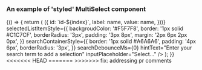 
<Meta title="DCXLibrary/Form/MultiSelect/Styled" component={MultiSelect} />

### An example of 'styled' MultiSelect component

<Canvas>
  <Story name="basic">
    {() => {
      return (
        <MultiSelect
          id="demo-multi-select"
          inputProperties={{
            placeholder: 'Select...',
            style: {
              padding: '3px 8px',
              margin: '2px 6px 2px 0px',
            },
          }}
          resultUlStyle={{
            maxHeight: '400px',
            overflow: 'scroll',
            width: '100%',
            listStyleType: 'none',
            padding: '5px 0',
            border: 'solid 1px #aaa',
            margin: 0,
          }}
          resultLiStyle={{
            padding: '0 15px',
          }}
          selectOptions={[
            'Aaliyah',
            'Aarushi',
            'Abagail',
            'Abbey',
            'Abbi',
            'Abbie',
            'Abby',
            'Abi',
            'Abia',
            'Abigail',
            'Aby',
            'Acacia',
            'Ada',
            'Adalia',
            'Adalyn',
            'Addie',
            'Addison',
            'Adelaide',
            'Adele',
            'Adelia',
            'Adelina',
            'Adeline',
            'Adreanna',
            'Adriana',
            'Adrianna',
            'Adrianne',
            'Adrienne',
            'Aerona',
            'Agatha',
            'Aggie',
            'Agnes',
            'Aida',
            'Aileen',
            'Aimee',
            'Aine',
            'Ainsleigh',
            'Ainsley',
            'Aisha',
            'Aisling',
            'Aislinn',
            'Alaina',
            'Alana',
            'Alanis',
            'Alanna',
            'Alannah',
            'Alayah',
            'Alayna',
            'Alba',
            'Alberta',
            'Aleah',
            'Alecia',
            'Aleisha',
            'Alejandra',
            'Alena',
            'Alessandra',
            'Alessia',
            'Alex',
            'Alexa',
            'Alexandra',
            'Alexandria',
            'Alexia',
            'Alexis',
            'Alexus',
            'Ali',
            'Alia',
            'Alice',
            'Alicia',
            'Alina',
            'Alisa',
            'Alisha',
            'Alison',
            'Alissa',
            'Alivia',
            'Aliyah',
            'Alize',
            'Alka',
            'Allie',
            'Allison',
            'Ally',
            'Allyson',
            'Alma',
            'Alondra',
            'Alycia',
            'Alyshialynn',
            'Alyson',
            'Alyssa',
            'Alyssia',
            'Amalia',
            'Amanda',
            'Amani',
            'Amara',
            'Amari',
            'Amaris',
            'Amaya',
            'Amber',
            'Amberly',
            'Amelia',
            'Amelie',
            'America',
            'Amethyst',
            'Amie',
            'Amina',
            'Amirah',
            'Amity',
            'Amy',
            'Amya',
            'Ana',
            'Anabel',
            'Anabelle',
            'Anahi',
            'Anais',
            'Anamaria',
            'Ananya',
            'Anastasia',
            'Andie',
            'Andrea',
            'Andromeda',
            'Angel',
            'Angela',
            'Angelia',
            'Angelica',
            'Angelina',
            'Angeline',
            'Angelique',
            'Angie',
            'Anika',
            'Anisa',
            'Anita',
            'Aniya',
            'Aniyah',
            'Anjali',
            'Ann',
            'Anna',
            'Annabel',
            'Annabella',
            'Annabelle',
            'Annabeth',
            'Annalisa',
            'Annalise',
            'Anne',
            'Anneke',
            'Annemarie',
            'Annette',
            'Annie',
            'Annika',
            'Annmarie',
            'Anthea',
            'Antoinette',
            'Antonia',
            'Anuja',
            'Anusha',
            'Anushka',
            'Anya',
            'Aoibhe',
            'Aoibheann',
            'Aoife',
            'Aphrodite',
            'Apple',
            'April',
            'Aqua',
            'Arabella',
            'Aria',
            'Ariadne',
            'Ariana',
            'Arianna',
            'Arianne',
            'Ariel',
            'Ariella',
            'Arielle',
            'Arisha',
            'Arleen',
            'Arlene',
            'Artemis',
            'Arwen',
            'Arya',
            'Asha',
            'Ashanti',
            'Ashlee',
            'Ashleigh',
            'Ashley',
            'Ashlie',
            'Ashlyn',
            'Ashlynn',
            'Ashton',
            'Ashvini',
            'Asia',
            'Asma',
            'Aspen',
            'Astrid',
            'Athena',
            'Aubree',
            'Aubrey',
            'Audra',
            'Audrey',
            'Audrina',
            'Augustina',
            'Aurelia',
            'Aurora',
            'Autumn',
            'Ava',
            'Avalon',
            'Avery',
            'Avril',
            'Aya',
            'Ayana',
            'Ayanna',
            'Ayesha',
            'Ayisha',
            'Ayla',
            'Azalea',
            'Azaria',
            'Azariah',
            'Bailey',
            'Barbara',
            'Barbie',
            'Bay',
            'Baylee',
            'Bea',
            'Beatrice',
            'Beatrix',
            'Becca',
            'Beccy',
            'Becky',
            'Belinda',
            'Bella',
            'Bellatrix',
            'Belle',
            'Benita',
            'Bernadette',
            'Bernice',
            'Bertha',
            'Beryl',
            'Bess',
            'Beth',
            'Bethan',
            'Bethanie',
            'Bethany',
            'Betsy',
            'Bettina',
            'Betty',
            'Beverly',
            'Beyonce',
            'Bianca',
            'Billie',
            'Blair',
            'Blaire',
            'Blake',
            'Blanche',
            'Bliss',
            'Bloom',
            'Blossom',
            'Blythe',
            'Bobbi',
            'Bobbie',
            'Bonita',
            'Bonnie',
            'Bonquesha',
            'Braelyn',
            'Brandi',
            'Brandy',
            'Braylee',
            'Brea',
            'Breanna',
            'Bree',
            'Breeze',
            'Brenda',
            'Brenna',
            'Bria',
            'Briana',
            'Brianna',
            'Brianne',
            'Briar',
            'Bridget',
            'Bridgette',
            'Bridie',
            'Briella',
            'Brielle',
            'Brigid',
            'Briley',
            'Brinley',
            'Briony',
            'Brisa',
            'Britney',
            'Britt',
            'Brittany',
            'Brittney',
            'Brogan',
            'Bronte',
            'Bronwen',
            'Bronwyn',
            'Brooke',
            'Brooklyn',
            'Brooklynn',
            'Bryanna',
            'Brylee',
            'Bryn',
            'Brynlee',
            'Brynn',
            'Bryony',
            'Bunty',
            'Cadence',
            'Cailin',
            'Caitlan',
            'Caitlin',
            'Caitlyn',
            'Caleigh',
            'Cali',
            'Callie',
            'Calliope',
            'Callista',
            'Calypso',
            'Cambria',
            'Cameron',
            'Cami',
            'Camila',
            'Camilla',
            'Camille',
            'Camryn',
            'Candace',
            'Candice',
            'Candis',
            'Candy',
            'Caoimhe',
            'Caprice',
            'Cara',
            'Carina',
            'Caris',
            'Carissa',
            'Carla',
            'Carley',
            'Carlie',
            'Carly',
            'Carlynn',
            'Carmel',
            'Carmela',
            'Carmen',
            'Carol',
            'Carole',
            'Carolina',
            'Caroline',
            'Carolyn',
            'Carrie',
            'Carter',
            'Carys',
            'Casey',
            'Cassandra',
            'Cassia',
            'Cassidy',
            'Cassie',
            'Cat',
            'Cate',
            'Caterina',
            'Cathalina',
            'Catherine',
            'Cathleen',
            'Cathy',
            'Catlin',
            'Catrina',
            'Catriona',
            'Cayla',
            'Cecelia',
            'Cecilia',
            'Cecily',
            'Celeste',
            'Celestia',
            'Celestine',
            'Celia',
            'Celina',
            'Celine',
            'Cerys',
            'Chanel',
            'Chanelle',
            'Chantal',
            'Chantelle',
            'Charis',
            'Charissa',
            'Charity',
            'Charlene',
            'Charley',
            'Charlie',
            'Charlize',
            'Charlotte',
            'Charmaine',
            'Chastity',
            'Chelsea',
            'Chelsey',
            'Chenille',
            'Cher',
            'Cheri',
            'Cherie',
            'Cherry',
            'Cheryl',
            'Cheyanne',
            'Cheyenne',
            'Chiara',
            'Chloe',
            'Chris',
            'Chrissy',
            'Christa',
            'Christabel',
            'Christal',
            'Christen',
            'Christi',
            'Christiana',
            'Christie',
            'Christina',
            'Christine',
            'Christy',
            'Chrystal',
            'Ciara',
            'Cici',
            'Ciel',
            'Cierra',
            'Cindy',
            'Claire',
            'Clara',
            'Clarabelle',
            'Clare',
            'Clarice',
            'Claris',
            'Clarissa',
            'Clarisse',
            'Clarity',
            'Clary',
            'Claudette',
            'Claudia',
            'Claudine',
            'Clea',
            'Clementine',
            'Cleo',
            'Clodagh',
            'Clotilde',
            'Clover',
            'Coco',
            'Colette',
            'Colleen',
            'Connie',
            'Constance',
            'Cora',
            'Coral',
            'Coralie',
            'Coraline',
            'Cordelia',
            'Cori',
            'Corina',
            'Corinne',
            'Cornelia',
            'Corra',
            'Cosette',
            'Courtney',
            'Cressida',
            'Cristina',
            'Crystal',
            'Cynthia',
            'Dagmar',
            'Dahlia',
            'Daisy',
            'Dakota',
            'Dana',
            'Danette',
            'Dani',
            'Danica',
            'Daniela',
            'Daniella',
            'Danielle',
            'Danika',
            'Daphne',
            'Dara',
            'Darby',
            'Darcey',
            'Darcie',
            'Darcy',
            'Daria',
            'Darla',
            'Darlene',
            'Dasia',
            'Davida',
            'Davina',
            'Dawn',
            'Dayna',
            'Daysha',
            'Deana',
            'Deandra',
            'Deann',
            'Deanna',
            'Deanne',
            'Deb',
            'Debbie',
            'Debby',
            'Debora',
            'Deborah',
            'Debra',
            'Dee',
            'Deedee',
            'Deena',
            'Deidre',
            'Deirdre',
            'Deja',
            'Delaney',
            'Delanie',
            'Delia',
            'Delilah',
            'Della',
            'Delores',
            'Delphine',
            'Demetria',
            'Demi',
            'Dena',
            'Denise',
            'Denny',
            'Desiree',
            'Destinee',
            'Destiny',
            'Diamond',
            'Diana',
            'Diane',
            'Dianna',
            'Dianne',
            'Dido',
            'Dina',
            'Dionne',
            'Dior',
            'Dixie',
            'Dolly',
            'Dolores',
            'Dominique',
            'Donna',
            'Dora',
            'Doreen',
            'Doris',
            'Dorothy',
            'Dot',
            'Drew',
            'Dulce',
            'Eabha',
            'Ebony',
            'Echo',
            'Eden',
            'Edie',
            'Edith',
            'Edna',
            'Edwina',
            'Effie',
            'Eileen',
            'Eilidh',
            'Eimear',
            'Elaina',
            'Elaine',
            'Elana',
            'Eleanor',
            'Electra',
            'Elektra',
            'Elena',
            'Eliana',
            'Elin',
            'Elina',
            'Elisa',
            'Elisabeth',
            'Elise',
            'Eliza',
            'Elizabeth',
            'Ella',
            'Elle',
            'Ellen',
            'Ellery',
            'Ellie',
            'Ellis',
            'Elly',
            'Elodie',
            'Eloise',
            'Elora',
            'Elsa',
            'Elsie',
            'Elspeth',
            'Elva',
            'Elvira',
            'Elysia',
            'Elyza',
            'Emanuela',
            'Ember',
            'Emelda',
            'Emely',
            'Emer',
            'Emerald',
            'Emerson',
            'Emilee',
            'Emilia',
            'Emilie',
            'Emily',
            'Emma',
            'Emmaline',
            'Emmalyn',
            'Emmanuelle',
            'Emmeline',
            'Emmie',
            'Emmy',
            'Enya',
            'Erica',
            'Erika',
            'Erin',
            'Eris',
            'Eryn',
            'Esmay',
            'Esme',
            'Esmeralda',
            'Esperanza',
            'Estee',
            'Estelle',
            'Ester',
            'Esther',
            'Estrella',
            'Ethel',
            'Eugenie',
            'Eunice',
            'Eva',
            'Evangeline',
            'Eve',
            'Evelin',
            'Evelyn',
            'Everly',
            'Evie',
            'Evita',
            'Fabrizia',
            'Faith',
            'Fallon',
            'Fanny',
            'Farah',
            'Farrah',
            'Fatima',
            'Fawn',
            'Fay',
            'Faye',
            'Felicia',
            'Felicity',
            'Fern',
            'Fernanda',
            'Ffion',
            'Fifi',
            'Fiona',
            'Fleur',
            'Flor',
            'Flora',
            'Florence',
            'Fran',
            'Frances',
            'Francesca',
            'Francine',
            'Frankie',
            'Freda',
            'Freya',
            'Frida',
            'Gabby',
            'Gabriela',
            'Gabriella',
            'Gabrielle',
            'Gail',
            'Gayle',
            'Gaynor',
            'Geena',
            'Gemma',
            'Gena',
            'Genesis',
            'Genevieve',
            'Georgette',
            'Georgia',
            'Georgie',
            'Georgina',
            'Geraldine',
            'Gert',
            'Gertrude',
            'Gia',
            'Gianna',
            'Gigi',
            'Gillian',
            'Gina',
            'Ginger',
            'Ginny',
            'Giovanna',
            'Giselle',
            'Gisselle',
            'Gladys',
            'Glenda',
            'Glenys',
            'Gloria',
            'Golda',
            'Grace',
            'Gracelyn',
            'Gracie',
            'Grainne',
            'Greta',
            'Gretchen',
            'Griselda',
            'Guadalupe',
            'Guinevere',
            'Gwen',
            'Gwendolyn',
            'Gwyneth',
            'Habiba',
            'Hadley',
            'Hailee',
            'Hailey',
            'Haleigh',
            'Haley',
            'Halle',
            'Hallie',
            'Hanna',
            'Hannah',
            'Harley',
            'Harmony',
            'Harper',
            'Harriet',
            'Hattie',
            'Haven',
            'Hayden',
            'Haylee',
            'Hayley',
            'Hazel',
            'Hazeline',
            'Heather',
            'Heaven',
            'Heidi',
            'Helen',
            'Helena',
            'Helene',
            'Helga',
            'Helina',
            'Henrietta',
            'Hepsiba',
            'Hera',
            'Hermione',
            'Hester',
            'Hetty',
            'Hilary',
            'Hilda',
            'Hollie',
            'Holly',
            'Honesty',
            'Honey',
            'Honor',
            'Honour',
            'Hope',
            'Hyacinth',
            'Ianthe',
            'Ida',
            'Ila',
            'Ilene',
            'Iliana',
            'Ilona',
            'Ilse',
            'Imani',
            'Imelda',
            'Imogen',
            'India',
            'Indie',
            'Indigo',
            'Indira',
            'Ines',
            'Ingrid',
            'Iona',
            'Ira',
            'Irene',
            'Irina',
            'Iris',
            'Irma',
            'Isa',
            'Isabel',
            'Isabella',
            'Isabelle',
            'Isha',
            'Isis',
            'Isla',
            'Isobel',
            'Isolde',
            'Itzel',
            'Ivana',
            'Ivy',
            'Iyanna',
            'Izabella',
            'Izidora',
            'Izzy',
            'Jacinda',
            'Jacinta',
            'Jackie',
            'Jacqueline',
            'Jacquelyn',
            'Jada',
            'Jade',
            'Jaden',
            'Jadyn',
            'Jaelynn',
            'Jaida',
            'Jaime',
            'Jamie',
            'Jamiya',
            'Jan',
            'Jana',
            'Jancis',
            'Jane',
            'Janelle',
            'Janessa',
            'Janet',
            'Janette',
            'Janice',
            'Janie',
            'Janine',
            'Janis',
            'Janiya',
            'January',
            'Jaqueline',
            'Jasmin',
            'Jasmine',
            'Jaya',
            'Jayda',
            'Jayden',
            'Jayla',
            'Jaylinn',
            'Jaylynn',
            'Jayne',
            'Jazlyn',
            'Jazmin',
            'Jazmine',
            'Jean',
            'Jeanette',
            'Jeanine',
            'Jeanne',
            'Jeannette',
            'Jeannie',
            'Jeannine',
            'Jemima',
            'Jemma',
            'Jen',
            'Jena',
            'Jenelle',
            'Jenessa',
            'Jenna',
            'Jenni',
            'Jennie',
            'Jennifer',
            'Jenny',
            'Jensen',
            'Jeri',
            'Jerri',
            'Jess',
            'Jessa',
            'Jessica',
            'Jessie',
            'Jet',
            'Jewel',
            'Jill',
            'Jillian',
            'Jo',
            'Joan',
            'Joann',
            'Joanna',
            'Joanne',
            'Jocelyn',
            'Jodi',
            'Jodie',
            'Jody',
            'Joelle',
            'Johanna',
            'Joleen',
            'Jolene',
            'Jolie',
            'Joni',
            'Jordan',
            'Jordana',
            'Jordyn',
            'Jorja',
            'Joselyn',
            'Josephine',
            'Josie',
            'Joy',
            'Joyce',
            'Juanita',
            'Judith',
            'Judy',
            'Jules',
            'Julia',
            'Juliana',
            'Julianna',
            'Julianne',
            'Julie',
            'Juliet',
            'Juliette',
            'Julissa',
            'July',
            'June',
            'Juno',
            'Justice',
            'Justina',
            'Justine',
            'Kacey',
            'Kadence',
            'Kaidence',
            'Kailey',
            'Kailyn',
            'Kaitlin',
            'Kaitlyn',
            'Kaitlynn',
            'Kalea',
            'Kaleigh',
            'Kali',
            'Kalia',
            'Kamala',
            'Kamryn',
            'Kara',
            'Karen',
            'Kari',
            'Karin',
            'Karina',
            'Karissa',
            'Karla',
            'Karlee',
            'Karly',
            'Karolina',
            'Karyn',
            'Kasey',
            'Kassandra',
            'Kassidy',
            'Kassie',
            'Kat',
            'Katara',
            'Katarina',
            'Kate',
            'Katelyn',
            'Katelynn',
            'Katerina',
            'Katharine',
            'Katherine',
            'Kathleen',
            'Kathryn',
            'Kathy',
            'Katia',
            'Katie',
            'Katlyn',
            'Katniss',
            'Katrina',
            'Katy',
            'Katya',
            'Kay',
            'Kaya',
            'Kaye',
            'Kayla',
            'Kaylee',
            'Kayleigh',
            'Kayley',
            'Kaylie',
            'Kaylin',
            'Keara',
            'Keeley',
            'Keely',
            'Keira',
            'Keisha',
            'Kelis',
            'Kelley',
            'Kelli',
            'Kellie',
            'Kelly',
            'Kelsey',
            'Kelsie',
            'Kendall',
            'Kendra',
            'Kenna',
            'Kennedy',
            'Kenzie',
            'Keri',
            'Kerian',
            'Kerri',
            'Kerry',
            'Kia',
            'Kiana',
            'Kiara',
            'Kiera',
            'Kierra',
            'Kiersten',
            'Kiki',
            'Kiley',
            'Kim',
            'Kimberlee',
            'Kimberley',
            'Kimberly',
            'Kimbriella',
            'Kimmy',
            'Kinley',
            'Kinsey',
            'Kinsley',
            'Kira',
            'Kirsten',
            'Kirstin',
            'Kirsty',
            'Kitty',
            'Kizzy',
            'Kloe',
            'Kora',
            'Kori',
            'Kourtney',
            'Kris',
            'Krista',
            'Kristen',
            'Kristi',
            'Kristie',
            'Kristin',
            'Kristina',
            'Kristine',
            'Kristy',
            'Krystal',
            'Kyla',
            'Kylee',
            'Kyleigh',
            'Kylie',
            'Kyra',
            'Lacey',
            'Lacie',
            'Lacy',
            'Ladonna',
            'Laila',
            'Lakyn',
            'Lala',
            'Lana',
            'Laney',
            'Lara',
            'Larissa',
            'Latoya',
            'Laura',
            'Laurel',
            'Lauren',
            'Laurie',
            'Lauryn',
            'Lavana',
            'Lavender',
            'Lavinia',
            'Layla',
            'Lea',
            'Leah',
            'Leandra',
            'Leann',
            'Leanna',
            'Leanne',
            'Lee',
            'Leela',
            'Leena',
            'Leia',
            'Leigh',
            'Leila',
            'Leilani',
            'Lela',
            'Lena',
            'Lenore',
            'Leona',
            'Leonie',
            'Leora',
            'Lesley',
            'Leslie',
            'Lesly',
            'Leticia',
            'Lettie',
            'Lexi',
            'Lexia',
            'Lexie',
            'Lexis',
            'Lia',
            'Liana',
            'Lianne',
            'Libby',
            'Liberty',
            'Lidia',
            'Liesl',
            'Lila',
            'Lilac',
            'Lilah',
            'Lili',
            'Lilian',
            'Liliana',
            'Lilita',
            'Lilith',
            'Lillian',
            'Lillie',
            'Lilly',
            'Lily',
            'Lina',
            'Linda',
            'Lindsay',
            'Lindsey',
            'Lindy',
            'Lisa',
            'Lisette',
            'Liv',
            'Livia',
            'Livvy',
            'Liz',
            'Liza',
            'Lizbeth',
            'Lizette',
            'Lizzie',
            'Lizzy',
            'Logan',
            'Lois',
            'Lola',
            'Lolita',
            'London',
            'Lora',
            'Loran',
            'Lorelei',
            'Loren',
            'Lorena',
            'Loretta',
            'Lori',
            'Lorie',
            'Lorna',
            'Lorraine',
            'Lorri',
            'Lorrie',
            'Lottie',
            'Lotus',
            'Lou',
            'Louisa',
            'Louise',
            'Luann',
            'Lucia',
            'Luciana',
            'Lucie',
            'Lucille',
            'Lucinda',
            'Lucky',
            'Lucy',
            'Luisa',
            'Lulu',
            'Luna',
            'Lupita',
            'Luz',
            'Lydia',
            'Lyla',
            'Lynda',
            'Lyndsey',
            'Lynette',
            'Lynn',
            'Lynne',
            'Lynnette',
            'Lynsey',
            'Lyra',
            'Lyric',
            'Mabel',
            'Macey',
            'Macie',
            'Mackenzie',
            'Macy',
            'Madalyn',
            'Maddie',
            'Maddison',
            'Maddy',
            'Madeleine',
            'Madeline',
            'Madelyn',
            'Madison',
            'Madisyn',
            'Madyson',
            'Mae',
            'Maeve',
            'Magda',
            'Magdalena',
            'Magdalene',
            'Maggie',
            'Maia',
            'Maire',
            'Mairead',
            'Maisie',
            'Maisy',
            'Maja',
            'Makayla',
            'Makenna',
            'Makenzie',
            'Malia',
            'Malinda',
            'Mallory',
            'Malory',
            'Mandy',
            'Manuela',
            'Mara',
            'Marcela',
            'Marcella',
            'Marci',
            'Marcia',
            'Marcy',
            'Margaret',
            'Margarita',
            'Margaux',
            'Margie',
            'Margo',
            'Margot',
            'Margret',
            'Maria',
            'Mariah',
            'Mariam',
            'Marian',
            'Mariana',
            'Marianna',
            'Marianne',
            'Maribel',
            'Marie',
            'Mariela',
            'Marilyn',
            'Marina',
            'Marion',
            'Marisa',
            'Marisol',
            'Marissa',
            'Maritza',
            'Marjorie',
            'Marla',
            'Marlee',
            'Marlene',
            'Marley',
            'Marnie',
            'Marsha',
            'Martha',
            'Martina',
            'Mary',
            'Maryam',
            'Maryann',
            'Marybeth',
            'Masie',
            'Matilda',
            'Maude',
            'Maura',
            'Maureen',
            'Mavis',
            'Maxine',
            'May',
            'Maya',
            'Mazie',
            'Mckayla',
            'Mckenna',
            'Mckenzie',
            'Mea',
            'Meadow',
            'Meagan',
            'Meera',
            'Meg',
            'Megan',
            'Meghan',
            'Mei',
            'Mel',
            'Melanie',
            'Melina',
            'Melinda',
            'Melissa',
            'Melody',
            'Mercedes',
            'Mercy',
            'Meredith',
            'Merida',
            'Meryl',
            'Mia',
            'Michaela',
            'Michele',
            'Michelle',
            'Mika',
            'Mikaela',
            'Mikayla',
            'Mikhaela',
            'Mila',
            'Mildred',
            'Milena',
            'Miley',
            'Millicent',
            'Millie',
            'Milly',
            'Mimi',
            'Mina',
            'Mindy',
            'Minerva',
            'Minnie',
            'Mira',
            'Miracle',
            'Miranda',
            'Miriam',
            'Missie',
            'Misty',
            'Mitzi',
            'Moira',
            'Mollie',
            'Molly',
            'Mona',
            'Monica',
            'Monika',
            'Monique',
            'Montana',
            'Morgan',
            'Morgana',
            'Moya',
            'Muriel',
            'Mya',
            'Myfanwy',
            'Myla',
            'Myra',
            'Myrna',
            'Nadene',
            'Nadia',
            'Nadine',
            'Naja',
            'Nala',
            'Nana',
            'Nancy',
            'Nanette',
            'Naomi',
            'Natalia',
            'Natalie',
            'Natasha',
            'Naya',
            'Nayeli',
            'Nell',
            'Nellie',
            'Nelly',
            'Nena',
            'Nerissa',
            'Nessa',
            'Nevaeh',
            'Neve',
            'Nia',
            'Niamh',
            'Nichola',
            'Nichole',
            'Nicki',
            'Nicky',
            'Nicola',
            'Nicole',
            'Nicolette',
            'Nieve',
            'Niki',
            'Nikita',
            'Nikki',
            'Nila',
            'Nina',
            'Nishka',
            'Noelle',
            'Nola',
            'Nora',
            'Norah',
            'Noreen',
            'Norma',
            'Nova',
            'Nyla',
            'Oasis',
            'Ocean',
            'Octavia',
            'Odalis',
            'Odele',
            'Odelia',
            'Odette',
            'Olga',
            'Olive',
            'Olivia',
            'Oonagh',
            'Opal',
            'Ophelia',
            'Oriana',
            'Orianna',
            'Orla',
            'Orlaith',
            'Page',
            'Paige',
            'Paisley',
            'Paloma',
            'Pam',
            'Pamela',
            'Pandora',
            'Pansy',
            'Paola',
            'Paris',
            'Patience',
            'Patrice',
            'Patricia',
            'Patsy',
            'Patti',
            'Patty',
            'Paula',
            'Paulette',
            'Paulina',
            'Pauline',
            'Payton',
            'Pearl',
            'Peggy',
            'Penelope',
            'Penny',
            'Perla',
            'Perrie',
            'Persephone',
            'Petra',
            'Petunia',
            'Peyton',
            'Phillipa',
            'Philomena',
            'Phoebe',
            'Phoenix',
            'Phyllis',
            'Piper',
            'Pippa',
            'Pixie',
            'Polly',
            'Poppy',
            'Portia',
            'Precious',
            'Presley',
            'Preslie',
            'Primrose',
            'Princess',
            'Priscilla',
            'Priya',
            'Promise',
            'Prudence',
            'Prue',
            'Queenie',
            'Quiana',
            'Quinn',
            'Rabia',
            'Rachael',
            'Rachel',
            'Rachelle',
            'Rae',
            'Raegan',
            'Raelyn',
            'Raina',
            'Raine',
            'Ramona',
            'Ramsha',
            'Randi',
            'Rani',
            'Rania',
            'Raquel',
            'Raven',
            'Raya',
            'Rayna',
            'Rayne',
            'Reagan',
            'Reanna',
            'Reanne',
            'Rebecca',
            'Rebekah',
            'Reese',
            'Regan',
            'Regina',
            'Reilly',
            'Reina',
            'Remi',
            'Rena',
            'Renata',
            'Rene',
            'Renee',
            'Renesmee',
            'Reyna',
            'Rhea',
            'Rhian',
            'Rhianna',
            'Rhiannon',
            'Rhoda',
            'Rhona',
            'Rhonda',
            'Ria',
            'Rianna',
            'Ricki',
            'Rihanna',
            'Rikki',
            'Riley',
            'Rita',
            'River',
            'Riya',
            'Roanne',
            'Roberta',
            'Robin',
            'Robyn',
            'Rochelle',
            'Rocio',
            'Roisin',
            'Rolanda',
            'Ronda',
            'Roni',
            'Rosa',
            'Rosalie',
            'Rosalind',
            'Rosalinda',
            'Rosalynn',
            'Rosanna',
            'Rose',
            'Rosella',
            'Rosemarie',
            'Rosemary',
            'Rosetta',
            'Rosie',
            'Rosy',
            'Rowan',
            'Rowena',
            'Roxana',
            'Roxanne',
            'Roxie',
            'Roxy',
            'Rozlynn',
            'Ruby',
            'Rue',
            'Ruth',
            'Rydel',
            'Rylee',
            'Ryleigh',
            'Rylie',
            'Sabina',
            'Sabine',
            'Sabrina',
            'Sade',
            'Sadhbh',
            'Sadie',
            'Saffron',
            'Safire',
            'Safiya',
            'Sage',
            'Sahara',
            'Saige',
            'Saira',
            'Sally',
            'Salma',
            'Salome',
            'Sam',
            'Samantha',
            'Samara',
            'Samia',
            'Samira',
            'Sammie',
            'Sammy',
            'Sandra',
            'Sandy',
            'Saoirse',
            'Sapphire',
            'Sara',
            'Sarah',
            'Sarina',
            'Sariya',
            'Sascha',
            'Sasha',
            'Saskia',
            'Savanna',
            'Savannah',
            'Scarlet',
            'Scarlett',
            'Sebastianne',
            'Selah',
            'Selena',
            'Selene',
            'Selina',
            'Selma',
            'Senuri',
            'September',
            'Seren',
            'Serena',
            'Serenity',
            'Shakira',
            'Shana',
            'Shania',
            'Shannon',
            'Shari',
            'Sharon',
            'Shary',
            'Shauna',
            'Shawn',
            'Shawna',
            'Shawnette',
            'Shayla',
            'Shea',
            'Sheena',
            'Sheila',
            'Shelby',
            'Shelia',
            'Shelley',
            'Shelly',
            'Sheri',
            'Sheridan',
            'Sherri',
            'Sherrie',
            'Sherry',
            'Sheryl',
            'Shirley',
            'Shivani',
            'Shona',
            'Shreya',
            'Shyla',
            'Sian',
            'Sidney',
            'Sienna',
            'Sierra',
            'Sigourney',
            'Silvia',
            'Simone',
            'Simran',
            'Sinead',
            'Siobhan',
            'Sky',
            'Skye',
            'Skylar',
            'Skyler',
            'Sloane',
            'Snow',
            'Sofia',
            'Sofie',
            'Sondra',
            'Sonia',
            'Sonja',
            'Sonya',
            'Sophia',
            'Sophie',
            'Sophy',
            'Spring',
            'Stacey',
            'Staci',
            'Stacie',
            'Stacy',
            'Star',
            'Starla',
            'Stefanie',
            'Stella',
            'Steph',
            'Stephanie',
            'Sue',
            'Suki',
            'Summer',
            'Susan',
            'Susanna',
            'Susannah',
            'Susanne',
            'Susie',
            'Sutton',
            'Suzanna',
            'Suzanne',
            'Suzette',
            'Suzie',
            'Suzy',
            'Sybil',
            'Sydney',
            'Sylvia',
            'Sylvie',
            'Tabatha',
            'Tabitha',
            'Tahlia',
            'Tala',
            'Talia',
            'Taliyah',
            'Tallulah',
            'Tamara',
            'Tamera',
            'Tami',
            'Tamia',
            'Tamika',
            'Tammi',
            'Tammie',
            'Tammy',
            'Tamra',
            'Tamsin',
            'Tania',
            'Tanisha',
            'Tanya',
            'Tara',
            'Taryn',
            'Tasha',
            'Tasmin',
            'Tatiana',
            'Tatum',
            'Tawana',
            'Taya',
            'Tayla',
            'Taylah',
            'Tayler',
            'Taylor',
            'Teagan',
            'Teegan',
            'Tegan',
            'Tenille',
            'Teresa',
            'Teri',
            'Terri',
            'Terrie',
            'Terry',
            'Tess',
            'Tessa',
            'Thalia',
            'Thea',
            'Thelma',
            'Theodora',
            'Theresa',
            'Therese',
            'Thomasina',
            'Tia',
            'Tiana',
            'Tiegan',
            'Tiffany',
            'Tilly',
            'Tina',
            'Toni',
            'Tonia',
            'Tonya',
            'Tori',
            'Tracey',
            'Traci',
            'Tracie',
            'Tracy',
            'Tricia',
            'Trina',
            'Trinity',
            'Trish',
            'Trisha',
            'Trista',
            'Trixie',
            'Trixy',
            'Trudy',
            'Tula',
            'Tyra',
            'Ulrica',
            'Uma',
            'Una',
            'Ursula',
            'Valarie',
            'Valentina',
            'Valeria',
            'Valerie',
            'Vanessa',
            'Veda',
            'Velma',
            'Venetia',
            'Venus',
            'Vera',
            'Verity',
            'Veronica',
            'Vicki',
            'Vickie',
            'Vicky',
            'Victoria',
            'Vienna',
            'Viola',
            'Violet',
            'Violetta',
            'Virginia',
            'Vivian',
            'Viviana',
            'Vivien',
            'Vivienne',
            'Wallis',
            'Wanda',
            'Waverley',
            'Wendi',
            'Wendy',
            'Whitney',
            'Wilhelmina',
            'Willa',
            'Willow',
            'Wilma',
            'Winnie',
            'Winnifred',
            'Winona',
            'Winter',
            'Xandra',
            'Xanthe',
            'Xaviera',
            'Xena',
            'Xia',
            'Ximena',
            'Xochil',
            'Xochitl',
            'Yasmin',
            'Yasmine',
            'Yazmin',
            'Yelena',
            'Yesenia',
            'Yolanda',
            'Ysabel',
            'Yulissa',
            'Yvaine',
            'Yvette',
            'Yvonne',
            'Zada',
            'Zaheera',
            'Zahra',
            'Zaira',
            'Zakia',
            'Zali',
            'Zara',
            'Zaria',
            'Zaya',
            'Zayla',
            'Zelda',
            'Zelida',
            'Zelina',
            'Zena',
            'Zendaya',
            'Zia',
            'Zina',
            'Ziva',
            'Zoe',
            'Zoey',
            'Zola',
            'Zora',
            'Zoya',
            'Zula',
            'Zuri',
            'Zyana',
          ].map((name, index) => ({
            id: `id-${index}`,
            label: name,
            value: name,
          }))}
          selectedListItemStyle={{
            backgroudColor: '#F5F7F8',
            border: '1px solid #C1C7CF',
            borderRadius: '3px',
            padding: '3px 8px',
            margin: '2px 6px 2px 0px',
          }}
          searchContainerStyle={{
            border: '1px solid #A6A6A6',
            padding: '4px 6px',
            borderRadius: '3px',
          }}
          searchDebounceMs={0}
          hintText="Enter your search term to add a selection"
          inputPlaceholder="Select..."
        />
      );
    }}
  </Story>
</Canvas>
<<<<<<< HEAD
<Props of={MultiSelect} />
=======

<Props of={MultiSelect} />
>>>>>>> fix: addressing pr comments

